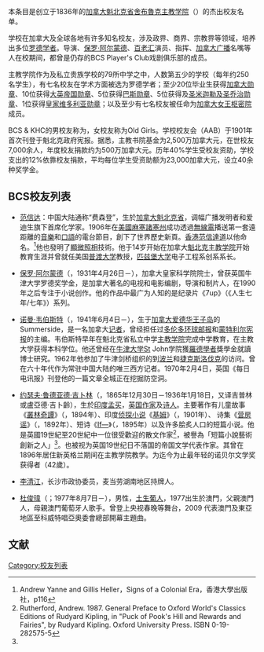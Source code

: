 {{Expand language|en|fr|time=2020-09-07T19:04:31+00:00}}
{{Infobox school
|name        = 主教学院中学校友名单 <br> BCS & KHC Alumni List
|native_name = {{native name|en|Bishop's College School}}
|image       = 
|image_size  = 220
|city        = [[舍布鲁克|舍布鲁克]]
|province    = {{flag|Quebec}}
|postcode    = J1M 1Z8
|country     = {{flag|Canada}} 
|caption     = 主教学院/King's Hall简化校徽
|motto       = Recti Cultus Pectora Roborant
|established = {{start date and age|1836}}
|language    = 英法双语
|schooltype   = 非盈利双语私立寄宿男女中学
}}
本条目是创立于1836年的[[加拿大|加拿大]][[魁北克省|魁北克省]][[舍布魯克|舍布魯克]][[主教学院|主教学院]]（{{lang|en|Bishop's College School & King's Hall, Compton}}）的杰出校友名单。

学校在加拿大及全球各地有许多知名校友，涉及政界、商界、宗教界等领域，培养出多位[[罗德奖学金|罗德学者]]。导演{{tsl|en|Jake Eberts|杰克·艾伯斯}}、[[保罗·阿尔蒙德|保罗·阿尔蒙德]]、[[百老汇|百老汇]]演员{{tsl|en|David Atkinson (baritone)|戴维·阿特金森 (男中音)|戴维·阿特金森}}、{{tsl|en|BBC Philharmonic|BBC爱乐乐团}}指挥{{tsl|en|George Hurst (conductor)|乔治·赫斯特 (指挥家)|乔治·赫斯特}}、[[加拿大广播公司|加拿大广播]]名嘴{{tsl|en|Stuart Mclean|斯图尔特·麦克莱恩}}等人在校期间，都曾是仍存的BCS Player's Club戏剧俱乐部的成员。

主教学院作为{{tsl|en|Canadian Accredited Independent Schools|加拿大认可独立学校}}及私立贵族学校的79所中学之中，人数第五少的学校（每年约250名学生），有七名校友在学术方面被选为罗德学者；至少20位毕业生获得[[加拿大勋章|加拿大勋章]]、10位获得[[大英帝国勋章|大英帝国勋章]]、5位获得[[巴斯勋章|巴斯勋章]]、5位获得{{tsl|en|National Order of Quebec|魁北克勋章}}及[[圣米迦勒及圣乔治勋章|圣米迦勒及圣乔治勋章]]、1位获得[[皇家维多利亚勋章|皇家维多利亚勋章]]；以及至少有七名校友被任命为[[加拿大女王|加拿大女王]][[枢密院|枢密院]]成员。

BCS & KHC的男校友称为{{tsl|en|Old Boys}}，女校友称为Old Girls。学校校友会（AAB）于1901年首次刊登于魁北克政府宪报。据悉，主教书院基金为2,500万加拿大元，在世校友7,000余人，年度校友捐款约为500万加拿大元。历年40%学生受校友资助，学校支出的12%依靠校友捐款，平均每位学生受资助额为23,000加拿大元，设立40余种奖学金。

== BCS校友列表 ==

* [[范信达|范信达]]：中国大陆通称“费森登”，生於[[加拿大|加拿大]][[魁北克省|魁北克省]]{{link-en|東博爾頓|East Bolton, Quebec}}，调幅广播发明者和爱迪生旗下首席化学家。1906年在[[美國|美國]][[麻塞諸塞州|麻塞諸塞州]]成功透過[[無線電|無線電]]播送第一套遠距離的[[音樂|音樂]]和[[口語|口語]]的電台節目，創下了世界歷史新頁。[[香港|香港]][[范信達道|范信達道]]以他命名。<ref>Andrew Yanne and Gillis Heller，Signs of a Colonial Era，香港大學出版社，p116</ref>他也發明了[[顯微照相|顯微照相]]技術。他于14岁开始在加拿大[[魁北克|魁北克]][[主教学院|主教学院]]开始教育生涯并曾就任美国[[普渡大学|普渡大学]]教授，[[匹兹堡大学|匹兹堡大学]]电子工程系创系系长。

* [[保罗·阿尔蒙德|保罗·阿尔蒙德]]（{{lang|en|Paul Almond}}，1931年4月26日－），加拿大皇家科学院院士，曾获英国牛津大学罗德奖学金，是加拿大著名的电视和电影编剧，导演和制片人，在1990年之后专注于小说创作。他的作品中最广为人知的是纪录片《7up》（《人生七年/七年》）系列。

* [[诺曼·韦伯斯特|诺曼·韦伯斯特]]（{{lang|en|Norman Eric Webster}}，1941年6月4日－），生于[[加拿大|加拿大]][[爱德华王子岛|爱德华王子岛]]的Summerside，是一名加拿大[[记者|记者]]，曾经担任过[[多伦多环球邮报|多伦多环球邮报]]和[[宪报_(蒙特利尔)|蒙特利尔宪报]]的主编。韦伯斯特早年在魁北克省私立中学[[主教学院|主教学院]]完成中学教育，在主教大学获得本科学位。他还曾经在[[牛津大学|牛津大学]]St John学院獲[[羅德學者|羅德學者]]獎學金就讀博士研究。1962年他参加了牛津剑桥组织的到[[波兰|波兰]]和[[捷克斯洛伐克|捷克斯洛伐克]]的访问。曾在六十年代作为常驻中国大陆的唯三西方记者。1970年2月4日，英国《每日电讯报》刊登他的一篇文章全城正在挖掘防空洞。

* [[约瑟夫·鲁德亚德·吉卜林|约瑟夫·鲁德亚德·吉卜林]]（{{lang|en|Joseph Rudyard Kipling}}，1865年12月30日－1936年1月18日，又译吉普林或盧亞德·吉卜齡），生於[[印度|印度]][[孟买|孟买]]，[[英国|英国]][[作家|作家]]及[[诗人|诗人]]。主要著作有儿童故事《[[叢林奇譚|叢林奇譚]]》（''{{lang|en|The Jungle Book}}''，1894年）、印度[[侦探小说|侦探小说]]《[[基姆|基姆]]》（''{{lang|en|Kim}}''，1901年）、 诗集《[[营房谣|营房谣]]》（''{{lang|en|Gunga Din}}''，1892年）、短诗《[[If—|If—]]》（''{{lang|en|If—}}，''1895年）以及许多脍炙人口的短篇小说。他是英國19世紀至20世紀中一位很受歡迎的散文作家<ref name="rutherford">Rutherford, Andrew. 1987. General Preface to Oxford World's Classics Editions of Rudyard Kipling, in "Puck of Pook's Hill and Rewards and Fairies", by Rudyard Kipling. Oxford University Press. ISBN 0-19-282575-5</ref>，被譽為「短篇小說藝術創新之人」<ref name="rutherford"/>。也被视为英国19世纪日不落国的帝国文学代表作家。其曾在1896年居住新英格兰期间在主教学院教学。为迄今为止最年轻的诺贝尔文学奖获得者（42歲）。

* [[李清江|李清江]]，长沙市政协委员，麦当劳湖南地区持牌人。

* [[杜俊瑋|杜俊瑋]]（{{lang|pt|Filipe Antonio da Silva Baptista Tou}}；1977年8月7日－），男性，[[澳門土生葡人|土生葡人]]，1977出生於澳門，父親澳門人，母親澳門葡萄牙人歌手。曾登上央视春晚等舞台，2009 代表澳門及東亞地區至科威特唱亞奧委會總部開幕主題曲。

== 文献 ==
{{reflist}}

[[Category:校友列表|Category:校友列表]]